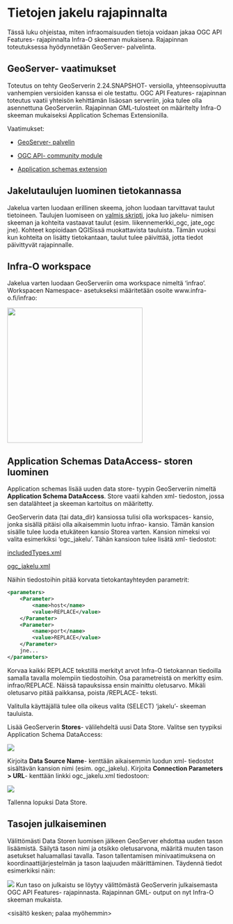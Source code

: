 # Tietojen jakelu rajapinnalta

Tässä luku ohjeistaa, miten infraomaisuuden tietoja voidaan jakaa OGC API Features- rajapinnalta Infra-O skeeman mukaisena. Rajapinnan toteutuksessa hyödynnetään GeoServer- palvelinta.

## GeoServer- vaatimukset

Toteutus on tehty GeoServerin 2.24.SNAPSHOT- versiolla, yhteensopivuutta vanhempien versioiden kanssa ei ole testattu. OGC API Features- rajapinnan toteutus vaatii yhteisön kehittämän lisäosan serveriin, joka tulee olla asennettuna GeoServeriin. Rajapinnan GML-tulosteet on määritelty Infra-O skeeman mukaiseksi Application Schemas Extensionilla.

Vaatimukset:

-   [GeoServer- palvelin](https://geoserver.org/)

-   [OGC API- community module](https://docs.geoserver.org/latest/en/user/community/ogc-api/index.html)

-   [Application schemas extension](https://docs.geoserver.org/stable/en/user/data/app-schema/index.html)

## Jakelutaulujen luominen tietokannassa

Jakelua varten luodaan erillinen skeema, johon luodaan tarvittavat taulut tietoineen. Taulujen luomiseen on [valmis skripti](https://raw.githubusercontent.com/GispoCoding/infraO-open/main/oapif/jakelu_tables.sql), joka luo jakelu- nimisen skeeman ja kohteita vastaavat taulut (esim. liikennemerkki_ogc, jate_ogc jne). Kohteet kopioidaan QGISissä muokattavista tauluista. Tämän vuoksi kun kohteita on lisätty tietokantaan, taulut tulee päivittää, jotta tiedot päivittyvät rajapinnalle.

## Infra-O workspace

Jakelua varten luodaan GeoServeriin oma workspace nimeltä 'infrao'. Workspacen Namespace- asetukseksi määritetään osoite www.infra-o.fi/infrao:

![](img/osio_10/image_1.png){width="311"}

## Application Schemas DataAccess- storen luominen

Application schemas lisää uuden data store- tyypin GeoServeriin nimeltä **Application Schema DataAccess**. Store vaatii kahden xml- tiedoston, jossa sen datalähteet ja skeeman kartoitus on määritetty.

GeoServerin data (tai data_dir) kansiossa tulisi olla workspaces- kansio, jonka sisällä pitäisi olla aikaisemmin luotu infrao- kansio. Tämän kansion sisälle tulee luoda etukäteen kansio Storea varten. Kansion nimeksi voi valita esimerkiksi 'ogc_jakelu'. Tähän kansioon tulee lisätä xml- tiedostot:

[includedTypes.xml](https://raw.githubusercontent.com/GispoCoding/infraO-open/main/oapif/geoserver/ogc_jakelu/includedTypes.xml)

[ogc_jakelu.xml](https://raw.githubusercontent.com/GispoCoding/infraO-open/main/oapif/geoserver/ogc_jakelu/ogc_jakelu.xml)

Näihin tiedostoihin pitää korvata tietokantayhteyden parametrit:

::: code-box
``` xml
<parameters>
    <Parameter>
        <name>host</name>
        <value>REPLACE</value>
    </Parameter>
    <Parameter>
        <name>port</name>
        <value>REPLACE</value>
    </Parameter>
    jne...
</parameters>
```
:::

Korvaa kaikki REPLACE tekstillä merkityt arvot Infra-O tietokannan tiedoilla samalla tavalla molempiin tiedostoihin. Osa parametreistä on merkitty esim. infrao/REPLACE. Näissä tapauksissa ensin mainittu oletusarvo. Mikäli oletusarvo pitää paikkansa, poista /REPLACE- teksti.

Valitulla käyttäjällä tulee olla oikeus valita (SELECT) 'jakelu'- skeeman tauluista.

Lisää GeoServerin **Stores**- välilehdeltä uusi Data Store. Valitse sen tyypiksi Application Schema DataAccess:

![](img/osio_10/image_2.png)

Kirjoita **Data Source Name**- kenttään aikaisemmin luodun xml- tiedostot sisältävän kansion nimi (esim. ogc_jakelu). Kirjoita **Connection Parameters \> URL**- kenttään linkki ogc_jakelu.xml tiedostoon:

![](img/osio_10/image_3.png)

Tallenna lopuksi Data Store.

## Tasojen julkaiseminen

Välittömästi Data Storen luomisen jälkeen GeoServer ehdottaa uuden tason lisäämistä. Säilytä tason nimi ja otsikko oletusarvona, määritä muuten tason asetukset haluamallasi tavalla. Tason tallentamisen minivaatimuksena on koordinaattijärjestelmän ja tason laajuuden määrittäminen. Täydennä tiedot esimerkiksi näin:

![](img/osio_10/image_4.png)
Kun taso on julkaistu se löytyy välittömästä GeoServerin julkaisemasta OGC API Features- rajapinnasta. Rajapinnan GML- output on nyt Infra-O skeeman mukaista.


\<sisältö kesken; palaa myöhemmin\>
